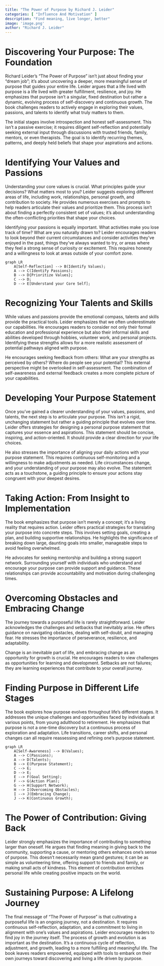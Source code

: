 ```yaml
---
title: "The Power of Purpose by Richard J. Leider"
categories: [ "Influence And Motivation" ]
description: "Find meaning, live longer, better"
image: 'image.png'
author: "Richard J. Leider"
---
```

# Discovering Your Purpose: The Foundation

Richard Leider's "The Power of Purpose" isn't just about finding your "dream job"; it's about uncovering a deeper, more meaningful sense of purpose that guides your entire life.  Leider argues that a life lived with purpose is a life lived with greater fulfillment, resilience, and joy.  He emphasizes that purpose isn't a singular, fixed destination but rather a dynamic, evolving process of self-discovery and continuous growth.  The book challenges readers to actively engage in exploring their values, passions, and talents to identify what truly matters to them.

The initial stages involve introspection and honest self-assessment. This isn't a passive exercise; it requires diligent self-reflection and potentially seeking external input through discussions with trusted friends, family, mentors, or even therapists. The goal is to identify recurring themes, patterns, and deeply held beliefs that shape your aspirations and actions.

# Identifying Your Values and Passions

Understanding your core values is crucial. What principles guide your decisions? What matters most to you?  Leider suggests exploring different areas of life, including work, relationships, personal growth, and contribution to society.  He provides numerous exercises and prompts to help readers articulate their values and prioritize them.  This process isn't about finding a perfectly consistent set of values; it's about understanding the often-conflicting priorities that shape your choices.

Identifying your passions is equally important.  What activities make you lose track of time? What are you naturally drawn to?  Leider encourages readers to look beyond their current circumstances and consider activities they've enjoyed in the past, things they've always wanted to try, or areas where they feel a strong sense of curiosity or excitement.  This requires honesty and a willingness to look at areas outside of your comfort zone.


```mermaid
graph LR
    A[Self-Reflection] --> B(Identify Values);
    A --> C(Identify Passions);
    B --> D{Prioritize Values};
    C --> D;
    D --> E[Understand your Core Self];
```

# Recognizing Your Talents and Skills

While values and passions provide the emotional compass, talents and skills provide the practical tools.  Leider emphasizes that we often underestimate our capabilities.  He encourages readers to consider not only their formal education and professional experience but also their informal skills and abilities developed through hobbies, volunteer work, and personal projects.  Identifying these strengths allows for a more realistic assessment of potential pathways aligned with purpose.

He encourages seeking feedback from others: What are your strengths as perceived by others? Where do people see your potential? This external perspective might be overlooked in self-assessment. The combination of self-awareness and external feedback creates a more complete picture of your capabilities.

#  Developing Your Purpose Statement

Once you've gained a clearer understanding of your values, passions, and talents, the next step is to articulate your purpose.  This isn't a rigid, unchanging statement but rather a guiding principle that evolves over time.  Leider offers strategies for designing a personal purpose statement that captures your essence and aspirations.  This statement should be concise, inspiring, and action-oriented. It should provide a clear direction for your life choices.

He also stresses the importance of aligning your daily actions with your purpose statement.  This requires continuous self-monitoring and a willingness to make adjustments as needed.  Life circumstances change, and your understanding of your purpose may also evolve. The statement acts as a touchstone, a guiding principle to ensure your actions stay congruent with your deepest desires.


# Taking Action: From Insight to Implementation

The book emphasizes that purpose isn't merely a concept; it's a living reality that requires action.  Leider offers practical strategies for translating your purpose into concrete steps. This involves setting goals, creating a plan, and building supportive relationships.  He highlights the significance of breaking down large, daunting goals into smaller, manageable steps to avoid feeling overwhelmed.

He advocates for seeking mentorship and building a strong support network. Surrounding yourself with individuals who understand and encourage your purpose can provide support and guidance. These relationships can provide accountability and motivation during challenging times.


#  Overcoming Obstacles and Embracing Change

The journey towards a purposeful life is rarely straightforward.  Leider acknowledges the challenges and setbacks that inevitably arise.  He offers guidance on navigating obstacles, dealing with self-doubt, and managing fear.  He stresses the importance of perseverance, resilience, and adaptability.  

Change is an inevitable part of life, and embracing change as an opportunity for growth is crucial. He encourages readers to view challenges as opportunities for learning and development. Setbacks are not failures; they are learning experiences that contribute to your overall journey.


#  Finding Purpose in Different Life Stages

The book explores how purpose evolves throughout life's different stages.  It addresses the unique challenges and opportunities faced by individuals at various points, from young adulthood to retirement.  He emphasizes that purpose is not a one-time discovery but a continuous process of exploration and adaptation.  Life transitions, career shifts, and personal changes can all require reassessing and refining one's purpose statement.


```mermaid
graph LR
    A[Self-Awareness] --> B(Values);
    A --> C(Passions);
    A --> D(Talents);
    B --> E(Purpose Statement);
    C --> E;
    D --> E;
    E --> F(Goal Setting);
    F --> G(Action Plan);
    G --> H(Support Network);
    H --> I(Overcoming Obstacles);
    I --> J(Embracing Change);
    J --> K(Continuous Growth);

```


#  The Power of Contribution: Giving Back

Leider strongly emphasizes the importance of contributing to something larger than oneself. He argues that finding meaning in giving back to the community, supporting a cause, or mentoring others enhances one's sense of purpose. This doesn't necessarily mean grand gestures; it can be as simple as volunteering time, offering support to friends and family, or making small acts of kindness. This element of contribution enriches personal life while creating positive impacts on the world.

#  Sustaining Purpose: A Lifelong Journey

The final message of "The Power of Purpose" is that cultivating a purposeful life is an ongoing journey, not a destination. It requires continuous self-reflection, adaptation, and a commitment to living in alignment with one's values and aspirations.  Leider encourages readers to  find joy in the journey itself. The process of growth and evolution is as important as the destination. It's a continuous cycle of reflection, adjustment, and growth, leading to a more fulfilling and meaningful life. The book leaves readers empowered, equipped with tools to embark on their own journeys toward discovering and living a life driven by purpose.

